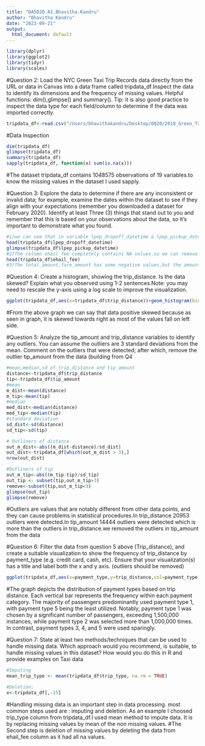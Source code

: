 ```yaml
---
title: "DA5020.A3.Bhavitha.Kandru"
author: "Bhavitha Kandru"
date: "2023-09-21"
output: 
  html_document: default
---
```


```r
library(dplyr)
library(ggplot2)
library(tidyr)
library(scales)
```
#Question 2: Load the NYC Green Taxi Trip Records data directly from the URL or data in Canvas into a data frame called tripdata_df.Inspect the data to identify its dimensions and the frequency of missing values. Helpful functions: dim(),glimpse() and summary(). Tip: it is also good practice to inspect the data type for each field/column to determine if the data was imported correctly.
```r
tripdata_df<-read.csv("/Users/bhavithakandru/Desktop/6020/2018_Green_Taxi_Trip_Data.csv")
```
#Data Inspection
```r
dim(tripdata_df)
glimpse(tripdata_df) 
summary(tripdata_df)
sapply(tripdata_df, function(x) sum(is.na(x)))
```
#The dataset tripdata_df contains 1048575 observations of 19 variables.to know the missing values in the dataset I used sapply.

#Question 3: Explore the data to determine if there are any inconsistent or invalid data; for example, examine the dates within the dataset to see if they align with your expectations (remember you downloaded a dataset for February 2020). Identify at least Three (3) things that stand out to you and remember that this is based on your observations about the data, so it's important to demonstrate what you found.
```r
#1)we can see that in variable lpep_dropoff_datetime & lpep_pickup_datetime the date is January but we downloaded the csv file for the month of February and even the time is not mentioned in a proper format. 
head(tripdata_df$lpep_dropoff_datetime)
glimpse(tripdata_df$lpep_pickup_datetime)
#2)The column ehail_fee completely contains NA values.so we can remove the entire column 
head(tripdata_df$ehail_fee)
#3)The total_amount,fare_amount has some negative values,but the amount cannot be negative so its inconsistent.
```

#Question 4: Create a histogram, showing the trip_distance. Is the data skewed? Explain what you observed using 1-2 sentences.Note: you may need to rescale the y-axis using a log scale to improve the visualization.
```r
ggplot(tripdata_df,aes(x=tripdata_df$trip_distance))+geom_histogram(bins=50)+scale_y_log10()+labs(x="trip Distance", y="Frequency")
```
#From the above graph we can say that data positive skewed because as seen in graph, it is skewed towards right as most of the values fall on left side.

#Question 5: Analyze the tip_amount and trip_distance variables to identify any outliers. You can assume the outliers are 3 standard deviations from the mean. Comment on the outliers that were detected; after which, remove the outlier tip_amount from the data (building from Q4
```r
#mean,median,sd of trip_distance and tip_amount
distance<-tripdata_df$trip_distance
tip<-tripdata_df$tip_amount
#mean
m_dist<-mean(distance)
m_tip<-mean(tip)
#median
med_dist<-median(distance)
med_tip<-median(tip)
#standard deviation
sd_dist<-sd(distance)
sd_tip<-sd(tip)

# Outliners of distance
out_m_dist<-abs((m_dist-distance)/sd_dist)
out_dist<-tripdata_df[which(out_m_dist > 3),]
nrow(out_dist)

#Outliners of tip
out_m_tip<-abs((m_tip-tip)/sd_tip)
out_tip <- subset(tip,out_m_tip>3)
remove<-subset(tip,out_m_tip<3)
glimpse(out_tip)
glimpse(remove)

```
#Outliers are values that are notably different from other data points, and they can cause problems in statistical procedures.In trip_distance 20953 outliers were detected.In tip_amount 14444 outliers were detected which is more than the outliers in trip_distance.we removed the outliers in tip_amount from the data

#Question 6: Filter the data from question 5 above (Trip_distance), and create a suitable visualization to show the frequency of trip_distance by payment_type (e.g. credit card, cash, etc). Ensure that your visualization(s) has a title and label both the x and y axis. (outliers should be removed)
```r
ggplot(tripdata_df,aes(x=payment_type,y=trip_distance,col=payment_type))+geom_col()+labs(x="Mode of payment",y="Distance",title = "Trip_distance")
```
#The graph depicts the distribution of payment types based on trip distance. Each vertical bar represents the frequency within each payment category. The majority of passengers predominantly used payment type 1, with payment type 5 being the least utilized. Notably, payment type 1 was chosen by a significant number of passengers, exceeding 1,500,000 instances, while payment type 2 was selected more than 1,000,000 times. In contrast, payment types 3, 4, and 5 were used sparingly.

#Question 7: State at least two methods/techniques that can be used to handle missing data. Which approach would you recommend, is suitable, to handle missing values in this dataset? How would you do this in R and provide examples on Taxi data
```r
#Imputing
mean_trip_type <- mean(tripdata_df$trip_type, na.rm = TRUE)

#Deletion:
x<-tripdata_df[,-15]
```
#Handling missing data is an important step in data processing. most common steps used are : imputing and deletion. As an example I choosed trip_type column from tripdata_df.I used mean method to impute data. It is by replacing missing values by mean of the non missing values.
#The Second step is deletion of missing values by deleting the data from ehail_fee column as it had all na values.
